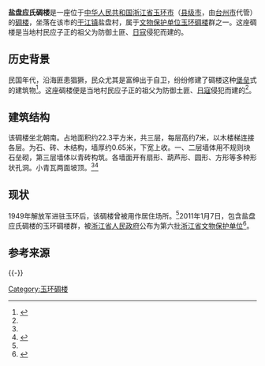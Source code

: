 {{coord|28.18840|121.21774|display=title}}
'''盐盘应氏碉楼'''是一座位于[[中华人民共和国|中华人民共和国]][[浙江省|浙江省]][[玉环市|玉环市]]（[[县级市|县级市]]，由[[台州市|台州市]]代管）的[[碉楼|碉楼]]，坐落在该市的[[干江镇|干江镇]]盐盘村，属于[[文物保护单位|文物保护单位]][[玉环碉楼|玉环碉楼]]群之一。这座碉楼是当地村民应子正的祖父为防御土匪、[[日本军|日寇]]侵犯而建的。

== 历史背景 ==
{{参见|玉环碉楼#历史背景}}民国年代，沿海匪患猖獗，民众尤其是富绅出于自卫，纷纷修建了碉楼这种[[防御工事|堡垒]]式的建筑物<ref name=":2">{{Cite news|url=http://paper.taizhou.com.cn/tzwb/html/2011-07/10/content_352741.htm|title=玉环碉楼：海岛的战斗堡垒（下）|author=陈剑|date=2011-07-10|work=[[台州晚报|台州晚报]]|publisher=|accessdate=2020-07-15|language=|format=|archive-date=2021-03-16|archive-url=https://web.archive.org/web/20210316182354/http://paper.taizhou.com.cn/tzwb/html/2011-07/10/content_352741.htm|dead-url=yes}}</ref>。这座碉楼便是当地村民应子正的祖父为防御土匪、[[日本军|日寇]]侵犯而建的<ref name=":2" />。

== 建筑结构 ==
该碉楼坐北朝南。占地面积约22.3平方米，共三层，每层高约7米，以木楼梯连接各层。为石、砖、木结构，墙厚约0.65米，下宽上收。一、二层墙体用不规则块石垒砌，第三层墙体以青砖构筑。各墙面开有扇形、葫芦形、圆形、方形等多种形状孔洞。小青瓦两面坡顶。<ref name=":2" /><ref name=":6">{{Cite book|title=第一编 古迹遗址 第一章 历史古迹 第十四节 碉楼 碉堡|last=玉环县地方志办公室|first=|publisher=方志出版社|year=2015-06|isbn=978-7-5144-1632-9|location=北京|pages=054-059|work=玉环胜迹图志}}</ref>

== 现状 ==
1949年解放军进驻玉环后，该碉楼曾被用作居住场所。<ref name=":2" />2011年1月7日，包含盐盘应氏碉楼的玉环碉楼群，被[[浙江省人民政府|浙江省人民政府]]公布为第六批[[浙江省文物保护单位|浙江省文物保护单位]]<ref name="浙江省人民政府">{{cite web|title=浙江省人民政府关于公布第六批省级文物保护单位和与现有省级文物保护单位合并项目及更名省级文物保护单位的通知|url=http://www.zj.gov.cn/art/2013/1/4/art_12880_71859.html|accessdate=2011-02-14|author=|date=2011-01-28|publisher=浙江省人民政府|language=|dead-url=yes|archive-url=https://web.archive.org/web/20170202061821/http://www.zj.gov.cn/art/2013/1/4/art_12880_71859.html|archive-date=2017-02-02}}</ref>。

== 参考来源 ==
<references group=""></references>
{{-}}{{玉环碉楼}}

[[Category:玉环碉楼|Category:玉环碉楼]]